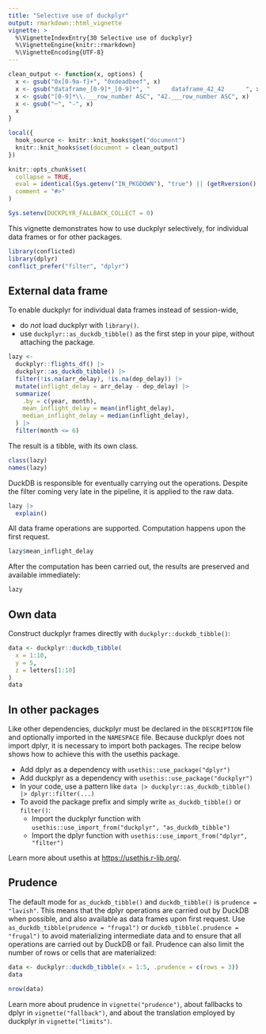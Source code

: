 ```yaml
---
title: "Selective use of duckplyr"
output: rmarkdown::html_vignette
vignette: >
  %\VignetteIndexEntry{30 Selective use of duckplyr}
  %\VignetteEngine{knitr::rmarkdown}
  %\VignetteEncoding{UTF-8}
---
```


```r
clean_output <- function(x, options) {
  x <- gsub("0x[0-9a-f]+", "0xdeadbeef", x)
  x <- gsub("dataframe_[0-9]*_[0-9]*", "      dataframe_42_42      ", x)
  x <- gsub("[0-9]*\\.___row_number ASC", "42.___row_number ASC", x)
  x <- gsub("─", "-", x)
  x
}

local({
  hook_source <- knitr::knit_hooks$get("document")
  knitr::knit_hooks$set(document = clean_output)
})

knitr::opts_chunk$set(
  collapse = TRUE,
  eval = identical(Sys.getenv("IN_PKGDOWN"), "true") || (getRversion() >= "4.1" && rlang::is_installed(c("conflicted", "nycflights13"))),
  comment = "#>"
)

Sys.setenv(DUCKPLYR_FALLBACK_COLLECT = 0)
```

This vignette demonstrates how to use duckplyr selectively, for individual data frames or for other packages.

```r
library(conflicted)
library(dplyr)
conflict_prefer("filter", "dplyr")
```

## External data frame

To enable duckplyr for individual data frames instead of session-wide,

- do *not* load duckplyr with `library()`.
- use `duckplyr::as_duckdb_tibble()` as the first step in your pipe, without attaching the package.

```r
lazy <-
  duckplyr::flights_df() |>
  duckplyr::as_duckdb_tibble() |>
  filter(!is.na(arr_delay), !is.na(dep_delay)) |>
  mutate(inflight_delay = arr_delay - dep_delay) |>
  summarize(
    .by = c(year, month),
    mean_inflight_delay = mean(inflight_delay),
    median_inflight_delay = median(inflight_delay),
  ) |>
  filter(month <= 6)
```

The result is a tibble, with its own class.

```r
class(lazy)
names(lazy)
```

DuckDB is responsible for eventually carrying out the operations.
Despite the filter coming very late in the pipeline, it is applied to the raw data.

```r
lazy |>
  explain()
```

All data frame operations are supported.
Computation happens upon the first request.

```r
lazy$mean_inflight_delay
```

After the computation has been carried out, the results are preserved and available immediately:

```r
lazy
```

## Own data

Construct duckplyr frames directly with `duckplyr::duckdb_tibble()`:

```r
data <- duckplyr::duckdb_tibble(
  x = 1:10,
  y = 5,
  z = letters[1:10]
)
data
```


## In other packages

Like other dependencies, duckplyr must be declared in the `DESCRIPTION` file and optionally imported in the `NAMESPACE` file.
Because duckplyr does not import dplyr, it is necessary to import both packages.
The recipe below shows how to achieve this with the usethis package.

- Add dplyr as a dependency with `usethis::use_package("dplyr")`
- Add duckplyr as a dependency with `usethis::use_package("duckplyr")`
- In your code, use a pattern like `data |> duckplyr::as_duckdb_tibble() |> dplyr::filter(...)`
- To avoid the package prefix and simply write `as_duckdb_tibble()` or `filter()`:
    - Import the duckplyr function with `usethis::use_import_from("duckplyr", "as_duckdb_tibble")`
    - Import the dplyr function with `usethis::use_import_from("dplyr", "filter")`

Learn more about usethis at <https://usethis.r-lib.org/>.


## Prudence

The default mode for `as_duckdb_tibble()` and `duckdb_tibble()` is `prudence = "lavish"`.
This means that the dplyr operations are carried out by DuckDB when possible, and also available as data frames upon first request.
Use `as_duckdb_tibble(prudence = "frugal")` or `duckdb_tibble(.prudence = "frugal")` to avoid materializing intermediate data and to ensure that all operations are carried out by DuckDB or fail.
Prudence can also limit the number of rows or cells that are materialized:

```r
data <- duckplyr::duckdb_tibble(x = 1:5, .prudence = c(rows = 3))
data
```

```r
nrow(data)
```

Learn more about prudence in `vignette("prudence")`, about fallbacks to dplyr in `vignette("fallback")`, and about the translation employed by duckplyr in `vignette("limits")`.
